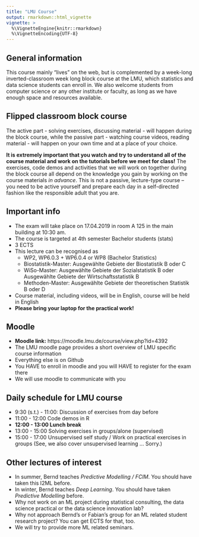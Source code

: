 ```yaml
---
title: "LMU Course"
output: rmarkdown::html_vignette
vignette: >
  %\VignetteEngine{knitr::rmarkdown}
  %\VignetteEncoding{UTF-8}
---
```


## General information

This course mainly "lives" on the web, but is complemented by a week-long inverted-classroom week long block course at the LMU, 
which statistics and data science students can enroll in.
We also welcome students from computer science or any other institute or faculty, as long as we have enough space and resources available. 

## Flipped classroom block course

The active part - solving exercises, discussing material - will happen during the block course, while the passive part - watching course videos, reading material - will happen on your own time and at a place of your choice. 

**It is extremely important that you watch and try to understand all of the course material and work on the tutorials before we meet for class!** 
The exercises, code demos and activities that we will work on together during the block course all depend on the knowledge you gain by working on the course materials *in advance*. This is not a passive, lecture-type course -- you need to be active yourself and prepare each day in a self-directed fashion like the responsible adult that you are.

## Important info 

- The exam will take place on 17.04.2019 in room A 125 in the main building at 10:30 am.
- The course is targeted at 4th semester Bachelor students (stats)
- 3 ECTS
- This lecture can be recognised as 
    - WP2, WP6.0.3 + WP6.0.4 or WP8 (Bachelor Statistics)
    - Biostatistik-Master: Ausgewählte Gebiete der Biostatistik B oder C
    - WiSo-Master: Ausgewählte Gebiete der Sozialstatistik B oder Ausgewählte Gebiete der Wirtschaftsstatistik B
    - Methoden-Master: Ausgewählte Gebiete der theoretischen Statistik B oder D
- Course material, including videos, will be in English, course will be held in English
- **Please bring your laptop for the practical work!**

## Moodle

- **Moodle link:** https://moodle.lmu.de/course/view.php?id=4392
- The LMU moodle page provides a short overview of LMU specific course information
- Everything else is on Github
- You HAVE to enroll in moodle and you will HAVE to register for the exam there
- We will use moodle to communicate with you 

## Daily schedule for LMU course

- 9:30 (s.t.) - 11:00: Discussion of exercises from day before 
- 11:00 - 12:00 Code demos in R
- **12:00 - 13:00 Lunch break**
- 13:00 - 15:00 Solving exercises in groups/alone (supervised) 
- 15:00 - 17:00 Unsupervised self study / Work on practical exercises in groups (See, we also cover unsupervised learning ... Sorry.)

## Other lectures of interest 

- In summer, Bernd teaches *Predictive Modelling / FCIM*. You should have taken this I2ML before.
- In winter, Bernd teaches *Deep Learning*. You should have taken *Predictive Modelling* before.
- Why not work on an ML project during statistical consulting, the data science practical or the data science innovation lab?
- Why not approach Bernd's or Fabian's group for an ML related student research project? 
  You can get ECTS for that, too.
- We will try to provide more ML related seminars.



